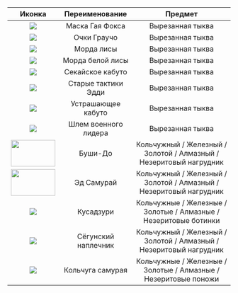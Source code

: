 
|                                                                                  Иконка                                                                                 |    Переименование    |                               Предмет                              |
| :---------------------------------------------------------------------------------------------------------------------------------------------------------------------: | :------------------: | :----------------------------------------------------------------: |
|                                         ![](https://definitelyawhale.github.io/ksepsp_website/webpage/model_icon/guyfoxmask.png)                                        |    Маска Гая Фокса   |                          Вырезанная тыква                          |
|                                          ![](https://definitelyawhale.github.io/ksepsp_website/webpage/model_icon/jokemask.png)                                         |      Очки Граучо     |                          Вырезанная тыква                          |
|                                            ![](https://definitelyawhale.github.io/ksepsp_website/webpage/model_icon/fox.png)                                            |      Морда лисы      |                          Вырезанная тыква                          |
|                                         ![](https://definitelyawhale.github.io/ksepsp_website/webpage/model_icon/fox_hyper.png)                                         |   Морда белой лисы   |                          Вырезанная тыква                          |
|                                           ![](https://definitelyawhale.github.io/ksepsp_website/webpage/model_icon/kabuto.png)                                          |   Секайское кабуто   |                          Вырезанная тыква                          |
|                                        ![](https://definitelyawhale.github.io/ksepsp_website/webpage/model_icon/kabuto_eddie.png)                                       |  Старые тактики Эдди |                          Вырезанная тыква                          |
|                                        ![](https://definitelyawhale.github.io/ksepsp_website/webpage/model_icon/kabuto_fear.png)                                        |  Устрашающее кабуто  |                          Вырезанная тыква                          |
|                                       ![](https://definitelyawhale.github.io/ksepsp_website/webpage/model_icon/shogun_kabuto.png)                                       | Шлем военного лидера |                          Вырезанная тыква                          |
|   <img height="60" width="100" src="https://definitelyawhale.github.io/ksepsp_website/assets/minecraft/optifine/cit/8_0/armor/cloth_block/sekaii/bushidou_icon.png" />  |        Буши-До       | Кольчужный / Железный / Золотой / Алмазный / Незеритовый нагрудник |
| <img height="60" width="100" src="https://definitelyawhale.github.io/ksepsp_website/assets/minecraft/optifine/cit/8_0/armor/cloth_block/sekaii/eddie_armor_icon.png" /> |      Эд Самурай      | Кольчужный / Железный / Золотой / Алмазный / Незеритовый нагрудник |
|                   ![](https://definitelyawhale.github.io/ksepsp_website/assets/minecraft/optifine/cit/8_0/armor/cloth_block/sekaii/kusadzuri_icon.png)                  |       Кусадзури      |  Кольчужные / Железные / Золотые / Алмазные / Незеритовые ботинки  |
|                    ![](https://definitelyawhale.github.io/ksepsp_website/assets/minecraft/optifine/cit/8_0/armor/cloth_block/sekaii/shogun_icon.png)                    |  Сёгунский наплечник | Кольчужный / Железный / Золотой / Алмазный / Незеритовый нагрудник |
|                    ![](https://definitelyawhale.github.io/ksepsp_website/assets/minecraft/optifine/cit/8_0/armor/cloth_block/sekaii/suneate_icon.png)                   |   Кольчуга самурая   |   Кольчужные / Железные / Золотые / Алмазные / Незеритовые поножи  |
